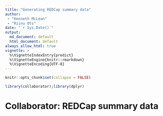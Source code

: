 ```yaml
---
title: "Generating REDCap summary data"
author:
 - "Kenneth McLean"
 - "Riinu Ots"
date: "`r Sys.Date()`"
output:
  md_document: default
  html_document: default
always_allow_html: true
vignette: >
  %\VignetteIndexEntry{predict}
  %\VignetteEngine{knitr::rmarkdown}
  %\VignetteEncoding{UTF-8}
---
```


```r
knitr::opts_chunk$set(collapse = FALSE)

library(collaborator);library(dplyr)

```
# Collaborator: REDCap summary data
